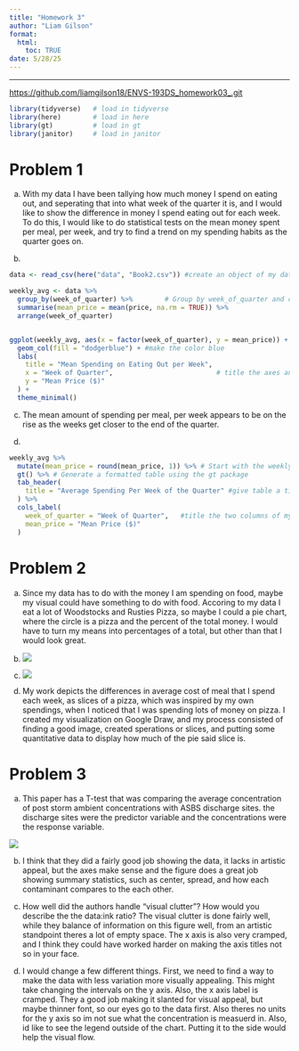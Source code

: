 ```yaml
---
title: "Homework 3"
author: "Liam Gilson"
format:
  html:
    toc: TRUE
date: 5/28/25
---
```


------------------------------------------------------------------------

<https://github.com/liamgilson18/ENVS-193DS_homework03_.git>

```r
library(tidyverse)   # load in tidyverse
library(here)        # load in here
library(gt)          # load in gt
library(janitor)     # load in janitor

```

# Problem 1

a.  With my data I have been tallying how much money I spend on eating out, and seperating that into what week of the quarter it is, and I would like to show the difference in money I spend eating out for each week. To do this, I would like to do statistical tests on the mean money spent per meal, per week, and try to find a trend on my spending habits as the quarter goes on.

b.  

```r

data <- read_csv(here("data", "Book2.csv")) #create an object of my data

weekly_avg <- data %>%
  group_by(week_of_quarter) %>%        # Group by week_of_quarter and compute mean price
  summarise(mean_price = mean(price, na.rm = TRUE)) %>%
  arrange(week_of_quarter)


ggplot(weekly_avg, aes(x = factor(week_of_quarter), y = mean_price)) +  # Plot: Mean price per week of the quarter
  geom_col(fill = "dodgerblue") + #make the color blue
  labs(
    title = "Mean Spending on Eating Out per Week",
    x = "Week of Quarter",                          # title the axes and visual
    y = "Mean Price ($)"
  ) +
  theme_minimal()
```

c.  The mean amount of spending per meal, per week appears to be on the rise as the weeks get closer to the end of the quarter.

d.  

```r
weekly_avg %>% 
  mutate(mean_price = round(mean_price, 1)) %>% # Start with the weekly_avg data frame
  gt() %>% # Generate a formatted table using the gt package
  tab_header(
    title = "Average Spending Per Week of the Quarter" #give table a title
  ) %>%
  cols_label(
    week_of_quarter = "Week of Quarter",   #title the two columns of my table
    mean_price = "Mean Price ($)"
  )
```

# Problem 2

a.  Since my data has to do with the money I am spending on food, maybe my visual could have something to do with food. Accoring to my data I eat a lot of Woodstocks and Rusties Pizza, so maybe I could a pie chart, where the circle is a pizza and the percent of the total money. I would have to turn my means into percentages of a total, but other than that I would look great.

b. 
![](InitialSketch.png)

c.  
![](FinalImageB.png)
d.  My work depicts the differences in average cost of meal that I spend each week, as slices of a pizza, which was inspired by my own spendings, when I noticed that I was spending lots of money on pizza. I created my visualization on Google Draw, and my process consisted of finding a good image, created sperations or slices, and putting some quantitative data to display how much of the pie said slice is.

# Problem 3

a.  This paper has a T-test that was comparing the average concentration of post storm ambient concentrations with ASBS discharge sites. the discharge sites were the predictor variable and the concentrations were the response variable.

![](3rdImage.png)

b.  I think that they did a fairly good job showing the data, it lacks in artistic appeal, but the axes make sense and the figure does a great job showing summary statistics, such as center, spread, and how each contaminant compares to the each other.

c.  How well did the authors handle “visual clutter”? How would you describe the the data:ink ratio? The visual clutter is done fairly well, while they balance of information on this figure well, from an artistic standpoint theres a lot of empty space. The x axis is also very cramped, and I think they could have worked harder on making the axis titles not so in your face.

d.  I would change a few different things. First, we need to find a way to make the data with less variation more visually appealing. This might take changing the intervals on the y axis. Also, the x axis label is cramped. They a good job making it slanted for visual appeal, but maybe thinner font, so our eyes go to the data first. Also theres no units for the y axis so im not sue what the concentration is measuerd in. Also, id like to see the legend outside of the chart. Putting it to the side would help the visual flow.
